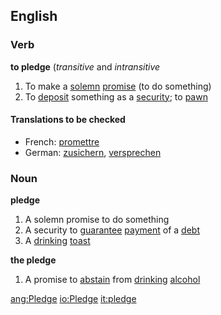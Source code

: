 ==English==
===Verb===
'''to pledge'''  (''transitive'' and ''intransitive''
# To make a [[solemn]] [[promise]] (to do something)
# To [[deposit]] something as a [[security]]; to [[pawn]]
====Translations to be checked====
*French: [[promettre]]
*German: [[zusichern]], [[versprechen]]

===Noun===
'''pledge'''
# A solemn promise to do something
# A security to [[guarantee]] [[payment]] of a [[debt]]
# A [[drinking]] [[toast]]
'''the pledge'''
# A promise to [[abstain]] from [[drinking]] [[alcohol]]

[[ang:Pledge]]
[[io:Pledge]]
[[it:pledge]]